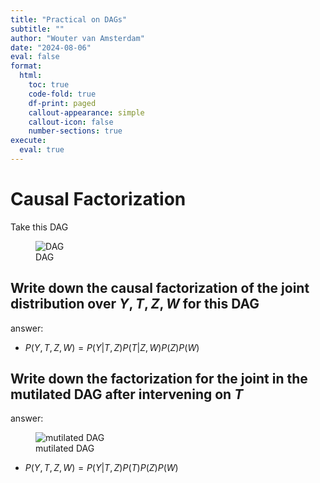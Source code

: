 ```yaml
---
title: "Practical on DAGs"
subtitle: ""
author: "Wouter van Amsterdam"
date: "2024-08-06"
eval: false
format: 
  html:
    toc: true
    code-fold: true
    df-print: paged
    callout-appearance: simple
    callout-icon: false
    number-sections: true
execute:
  eval: true
---
```


# Causal Factorization

Take this DAG

![DAG](../../lectures/day2-scms/_tikzs/dag-obs.png){#fig-dag-obs}



::: {.callout-tip collapse="true"}
## Write down the causal factorization of the joint distribution over $Y,T,Z,W$ for this DAG

answer: 

- $P(Y,T,Z,W) = P(Y|T,Z)P(T|Z,W)P(Z)P(W)$

:::

::: {.callout-tip collapse="true"}
## Write down the factorization for the joint in the mutilated DAG after intervening on $T$

answer: 

![mutilated DAG](../../lectures/day2-scms/_tikzs/dag-intervened.png){#fig-dag-obs-mutilated}

- $P(Y,T,Z,W) = P(Y|T,Z)P(T)P(Z)P(W)$

:::



